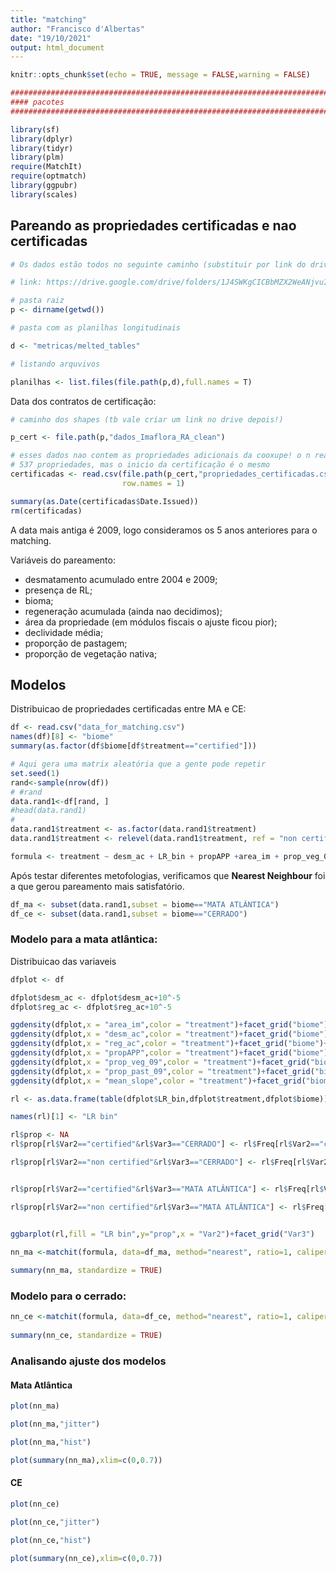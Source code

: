 ```yaml
---
title: "matching"
author: "Francisco d'Albertas"
date: "19/10/2021"
output: html_document
---
```


```r
knitr::opts_chunk$set(echo = TRUE, message = FALSE,warning = FALSE)

################################################################################
#### pacotes
################################################################################

library(sf)
library(dplyr)
library(tidyr)
library(plm)
require(MatchIt)
require(optmatch)
library(ggpubr)
library(scales)
```

## Pareando as propriedades certificadas e nao certificadas

```r

# Os dados estão todos no seguinte caminho (substituir por link do drive!):

# link: https://drive.google.com/drive/folders/1J4SWKgCICBbMZX2WeANjvuIg_jz3Mu_l?usp=sharing

# pasta raiz
p <- dirname(getwd())

# pasta com as planilhas longitudinais

d <- "metricas/melted_tables"

# listando arquvivos

planilhas <- list.files(file.path(p,d),full.names = T)

```


Data dos contratos de certificação:

```r

# caminho dos shapes (tb vale criar um link no drive depois!)

p_cert <- file.path(p,"dados_Imaflora_RA_clean")

# esses dados nao contem as propriedades adicionais da cooxupe! o n real é de
# 537 propriedades, mas o inicio da certificação é o mesmo
certificadas <- read.csv(file.path(p_cert,"propriedades_certificadas.csv"),
                         row.names = 1)

summary(as.Date(certificadas$Date.Issued))
rm(certificadas)

```

A data mais antiga é 2009, logo consideramos os 5 anos anteriores para o matching.

Variáveis do pareamento:

- desmatamento acumulado entre 2004 e 2009;
- presença de RL;
- bioma;
- regeneração acumulada (ainda nao decidimos);
- área da propriedade (em módulos fiscais o ajuste ficou pior);
- declividade média;
- proporção de pastagem;
- proporção de vegetação nativa;

## Modelos


Distribuicao de propriedades certificadas entre MA e CE:

```r

df <- read.csv("data_for_matching.csv")
names(df)[8] <- "biome"
summary(as.factor(df$biome[df$treatment=="certified"]))

```



```r
# Aqui gera uma matrix aleatória que a gente pode repetir
set.seed(1)
rand<-sample(nrow(df))
# #rand
data.rand1<-df[rand, ]
#head(data.rand1)
# 
data.rand1$treatment <- as.factor(data.rand1$treatment)
data.rand1$treatment <- relevel(data.rand1$treatment, ref = "non certified")

```


```r

formula <- treatment ~ desm_ac + LR_bin + propAPP +area_im + prop_veg_09  + prop_past_09+ mean_slope + reg_ac

```


Após testar diferentes metofologias, verificamos que **Nearest Neighbour** foi a que gerou pareamento mais satisfatório.


```r

df_ma <- subset(data.rand1,subset = biome=="MATA ATLÂNTICA")
df_ce <- subset(data.rand1,subset = biome=="CERRADO")


```


### Modelo para a mata atlântica:

Distribuicao das variaveis

```r

dfplot <- df

dfplot$desm_ac <- dfplot$desm_ac+10^-5
dfplot$reg_ac <- dfplot$reg_ac+10^-5

ggdensity(dfplot,x = "area_im",color = "treatment")+facet_grid("biome")+scale_x_log10()
ggdensity(dfplot,x = "desm_ac",color = "treatment")+facet_grid("biome")+scale_x_log10(labels = comma)
ggdensity(dfplot,x = "reg_ac",color = "treatment")+facet_grid("biome")+scale_x_log10(labels = comma)
ggdensity(dfplot,x = "propAPP",color = "treatment")+facet_grid("biome")
ggdensity(dfplot,x = "prop_veg_09",color = "treatment")+facet_grid("biome")
ggdensity(dfplot,x = "prop_past_09",color = "treatment")+facet_grid("biome")
ggdensity(dfplot,x = "mean_slope",color = "treatment")+facet_grid("biome")

rl <- as.data.frame(table(dfplot$LR_bin,dfplot$treatment,dfplot$biome))

names(rl)[1] <- "LR bin"

rl$prop <- NA
rl$prop[rl$Var2=="certified"&rl$Var3=="CERRADO"] <- rl$Freq[rl$Var2=="certified"&rl$Var3=="CERRADO"]/sum(rl$Freq[rl$Var2=="certified"&rl$Var3=="CERRADO"])

rl$prop[rl$Var2=="non certified"&rl$Var3=="CERRADO"] <- rl$Freq[rl$Var2=="non certified"&rl$Var3=="CERRADO"]/sum(rl$Freq[rl$Var2=="non certified"&rl$Var3=="CERRADO"])


rl$prop[rl$Var2=="certified"&rl$Var3=="MATA ATLÂNTICA"] <- rl$Freq[rl$Var2=="certified"&rl$Var3=="MATA ATLÂNTICA"]/sum(rl$Freq[rl$Var2=="certified"&rl$Var3=="MATA ATLÂNTICA"])

rl$prop[rl$Var2=="non certified"&rl$Var3=="MATA ATLÂNTICA"] <- rl$Freq[rl$Var2=="non certified"&rl$Var3=="MATA ATLÂNTICA"]/sum(rl$Freq[rl$Var2=="non certified"&rl$Var3=="MATA ATLÂNTICA"])


ggbarplot(rl,fill = "LR bin",y="prop",x = "Var2")+facet_grid("Var3")

```


```r

nn_ma <-matchit(formula, data=df_ma, method="nearest", ratio=1, caliper = 0.2)
 
summary(nn_ma, standardize = TRUE)

```


### Modelo para o cerrado:

```r

nn_ce <-matchit(formula, data=df_ce, method="nearest", ratio=1, caliper = 0.25)
 
summary(nn_ce, standardize = TRUE)

```

### Analisando ajuste dos modelos

#### Mata Atlântica

```r

plot(nn_ma)

plot(nn_ma,"jitter")

plot(nn_ma,"hist")

plot(summary(nn_ma),xlim=c(0,0.7))

```




#### CE

```r

plot(nn_ce)

plot(nn_ce,"jitter")

plot(nn_ce,"hist")

plot(summary(nn_ce),xlim=c(0,0.7))

```